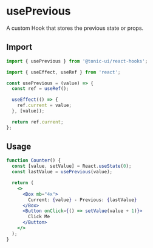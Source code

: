 # usePrevious

A custom Hook that stores the previous state or props.

## Import

```js
import { usePrevious } from '@tonic-ui/react-hooks';
```

```js
import { useEffect, useRef } from 'react';

const usePrevious = (value) => {
  const ref = useRef();

  useEffect(() => {
    ref.current = value;
  }, [value]);

  return ref.current;
};
```

## Usage

```jsx
function Counter() {
  const [value, setValue] = React.useState(0);
  const lastValue = usePrevious(value);

  return (
    <>
      <Box mb="4x">
        Current: {value} - Previous: {lastValue}
      </Box>
      <Button onClick={() => setValue(value + 1)}>
        Click Me
      </Button>
    </>
  );
}
```
